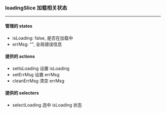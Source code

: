 
<Meta title="@common/redux/loadingSlice" />

### loadingSlice 加载相关状态

---

#### 管理的 states

- isLoading: false, 是否在加载中
- errMsg: "", 全局错误信息

#### 提供的 actions

- setIsLoading 设置 isLoading
- setErrMsg 设置 errMsg
- cleanErrMsg 清空 errMsg

#### 提供的 selecters

- selectLoading 选中 isLoading 状态

